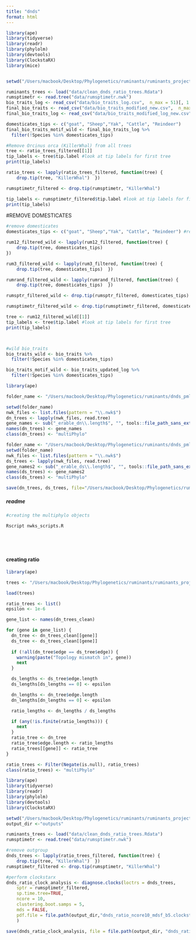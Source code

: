 ```yaml
---
title: "dnds"
format: html
---
```


```r

library(ape)
library(tidyverse)
library(readr)
library(phylolm)
library(devtools)
library(ClockstaRX)
library(mice)


setwd("/Users/macbook/Desktop/Phylogenetics/ruminants/ruminants_project")

ruminants_trees <- load("data/clean_dnds_ratio_trees.Rdata")
rumsptimetr <- read.tree("data/rumsptimetr.nwk")
bio_traits_log <- read_csv("data/bio_traits_log.csv",  n_max = 51)[, 1:11]
final_bio_traits <- read_csv("data/bio_traits_modified_new.csv",  n_max = 51)[, 1:8]
final_bio_traits_log <- read_csv("data/bio_traits_modified_log_new.csv",  n_max = 51)[, 1:8]

domesticates_tips <- c("goat", "Sheep","Yak", "Cattle", "Reindeer")
final_bio_traits_motif_wild <- final_bio_traits_log %>%
  filter(!Species %in% domesticates_tips)


```

```r

#Remove Orcinus orca (KillerWhal) from all trees
tree <- ratio_trees_filtered[[1]] 
tip_labels <- tree$tip.label #look at tip labels for first tree
print(tip_labels)

ratio_trees <- lapply(ratio_trees_filtered, function(tree) {
    drop.tip(tree, "KillerWhal")  })

rumsptimetr_filtered <- drop.tip(rumsptimetr, "KillerWhal")

tip_labels <- rumsptimetr_filtered$tip.label #look at tip labels for first tree
print(tip_labels)

```

#REMOVE DOMESTICATES
```r

#remove domesticates
domesticates_tips <- c("goat", "Sheep","Yak", "Cattle", "Reindeer") #reindeer is semi domesticated

rum12_filtered_wild <- lapply(rum12_filtered, function(tree) {
    drop.tip(tree, domesticates_tips)
})

rum3_filtered_wild <- lapply(rum3_filtered, function(tree) {
    drop.tip(tree, domesticates_tips)  })

rumrand_filtered_wild <- lapply(rumrand_filtered, function(tree) {
    drop.tip(tree, domesticates_tips)  })

rumsptr_filtered_wild <- drop.tip(rumsptr_filtered, domesticates_tips) 

rumsptimetr_filtered_wild <- drop.tip(rumsptimetr_filtered, domesticates_tips)

tree <- rum12_filtered_wild[[1]] 
tip_labels <- tree$tip.label #look at tip labels for first tree
print(tip_labels)



#wild bio_traits
bio_traits_wild <- bio_traits %>%
  filter(!Species %in% domesticates_tips)

bio_traits_motif_wild <- bio_traits_updated_log %>%
  filter(!Species %in% domesticates_tips)

```

```r

library(ape)

folder_name <- "/Users/macbook/Desktop/Phylogenetics/ruminants/dnds_pml/dn_erable_output"

setwd(folder_name)
nwk_files <- list.files(pattern = "\\.nwk$")
dn_trees <- lapply(nwk_files, read.tree)
gene_names <- sub("_erable_dn\\.length$", "", tools::file_path_sans_ext(nwk_files))
names(dn_trees) <- gene_names
class(dn_trees) <- "multiPhylo"

folder_name <- "/Users/macbook/Desktop/Phylogenetics/ruminants/dnds_pml/ds_erable_output"
setwd(folder_name)
nwk_files <- list.files(pattern = "\\.nwk$")
ds_trees <- lapply(nwk_files, read.tree)
gene_names2 <- sub("_erable_ds\\.length$", "", tools::file_path_sans_ext(nwk_files))
names(ds_trees) <- gene_names2
class(ds_trees) <- "multiPhylo"

save(dn_trees, ds_trees, file="/Users/macbook/Desktop/Phylogenetics/ruminants/ruminants_project/data/dnds_trees.Rdata")
```



##### readme


```bash


#creating the multiphylo objects

Rscript nwks_scripts.R






```

#### creating ratio

```r

library(ape)

trees <- "/Users/macbook/Desktop/Phylogenetics/ruminants/ruminants_project/data/dnds_trees.Rdata"

load(trees)

ratio_trees <- list()
epsilon <- 1e-6

gene_list <- names(dn_trees_clean)

for (gene in gene_list) {
  dn_tree <- dn_trees_clean[[gene]]
  ds_tree <- ds_trees_clean[[gene]]
  
  if (!all(dn_tree$edge == ds_tree$edge)) {
    warning(paste("Topology mismatch in", gene))
    next
  }

  ds_lengths <- ds_tree$edge.length
  ds_lengths[ds_lengths == 0] <- epsilon

  dn_lengths <- dn_tree$edge.length
  dn_lengths[dn_lengths == 0] <- epsilon

  ratio_lengths <- dn_lengths / ds_lengths

  if (any(!is.finite(ratio_lengths))) {
    next 
  }
  ratio_tree <- dn_tree
  ratio_tree$edge.length <- ratio_lengths
  ratio_trees[[gene]] <- ratio_tree
}

ratio_trees <- Filter(Negate(is.null), ratio_trees)
class(ratio_trees) <- "multiPhylo"

```

```r

library(ape)
library(tidyverse)
library(readr)
library(phylolm)
library(devtools)
library(ClockstaRX)

setwd("/Users/macbook/Desktop/Phylogenetics/ruminants/ruminants_project")
output_dir <-"outputs"

ruminants_trees <- load("data/clean_dnds_ratio_trees.Rdata")
rumsptimetr <- read.tree("data/rumsptimetr.nwk")

#remove outgroup
dnds_trees <- lapply(ratio_trees_filtered, function(tree) {
    drop.tip(tree, "KillerWhal")  })
rumsptimetr_filtered <- drop.tip(rumsptimetr, "KillerWhal")

#perform clockstarx
dnds_ratio_clock_analysis <- diagnose.clocks(loctrs = dnds_trees, 
    sptr = rumsptimetr_filtered, 
    sp.time.tree=TRUE,
    ncore = 10,
    clustering.boot.samps = 5,
    mds = FALSE,
    pdf.file = file.path(output_dir,"dnds_ratio_ncore10_mdsf_b5.clockstarx")
    )

save(dnds_ratio_clock_analysis, file = file.path(output_dir, "dnds_ratio_clock_analysis.RData"))



```